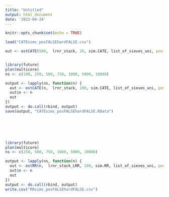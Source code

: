 ```yaml
---
title: "Untitled"
output: html_document
date: '2022-04-24'
---
```


```r
knitr::opts_chunk$set(echo = TRUE)
```


```r
load("CATEsims_posFALSEhardFALSE.csv")

```

```r

out <- estCATE(500,  lrnr_stack, 20, sim.CATE, list_of_sieves_uni, positivity = FALSE, hard = FALSE)



```



```r
library(future)
plan(multicore)
ns <- c(100, 250, 500, 750, 1000, 5000, 10000)

output <- lapply(ns, function(n) {
  out <- estCATE(n,  lrnr_stack, 100, sim.CATE, list_of_sieves_uni, positivity = FALSE, hard = FALSE)
  out$n <- n
  out
})
output <- do.call(rbind, output)
save(output, "CATEsims_posFALSEhardFALSE.RData")




 


```


```r

 


library(future)
plan(multicore)
ns <- c(250, 500, 750, 1000, 5000, 10000)

output <- lapply(ns, function(n) {
  out <- estRR(n,  lrnr_stack_LRR, 100, sim.RR, list_of_sieves_uni, positivity = FALSE, hard = FALSE)
  out$n <- n
  out
})
output <- do.call(rbind, output)
write.csv("RRsims_posFALSEhardFALSE.csv")




 


```

